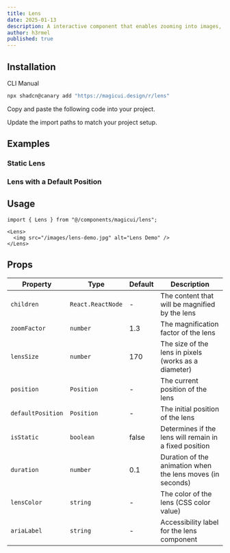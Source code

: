 ```yaml
---
title: Lens
date: 2025-01-13
description: A interactive component that enables zooming into images, videos and other elements.
author: h3rmel
published: true
---
```


<ComponentPreview name="lens-demo" />

## Installation

<Tabs defaultValue="cli">

<TabsList>
  <TabsTrigger value="cli">CLI</TabsTrigger>
  <TabsTrigger value="manual">Manual</TabsTrigger>
</TabsList>
<TabsContent value="cli">

```bash
npx shadcn@canary add "https://magicui.design/r/lens"
```

</TabsContent>

<TabsContent value="manual">

<Steps>

<Step>Copy and paste the following code into your project.</Step>

<ComponentSource name="lens" />

<Step>Update the import paths to match your project setup.</Step>

</Steps>

</TabsContent>

</Tabs>

## Examples

### Static Lens

<ComponentPreview name="lens-demo-2" />

### Lens with a Default Position

<ComponentPreview name="lens-demo-3" />

## Usage

```tsx
import { Lens } from "@/components/magicui/lens";
```

```tsx
<Lens>
  <img src="/images/lens-demo.jpg" alt="Lens Demo" />
</Lens>
```

## Props

| Property          | Type              | Default | Description                                                |
| ----------------- | ----------------- | ------- | ---------------------------------------------------------- |
| `children`        | `React.ReactNode` | -       | The content that will be magnified by the lens             |
| `zoomFactor`      | `number`          | 1.3     | The magnification factor of the lens                       |
| `lensSize`        | `number`          | 170     | The size of the lens in pixels (works as a diameter)       |
| `position`        | `Position`        | -       | The current position of the lens                           |
| `defaultPosition` | `Position`        | -       | The initial position of the lens                           |
| `isStatic`        | `boolean`         | false   | Determines if the lens will remain in a fixed position     |
| `duration`        | `number`          | 0.1     | Duration of the animation when the lens moves (in seconds) |
| `lensColor`       | `string`          | -       | The color of the lens (CSS color value)                    |
| `ariaLabel`       | `string`          | -       | Accessibility label for the lens component                 |
